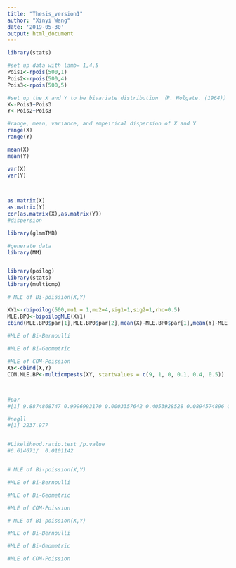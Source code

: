 ```yaml
---
title: "Thesis_version1"
author: "Xinyi Wang"
date: '2019-05-30'
output: html_document
---
```




```r

library(stats)

#set up data with lamb= 1,4,5
Pois1<-rpois(500,1)
Pois2<-rpois(500,4)
Pois3<-rpois(500,5)

#set up the X and Y to be bivariate distribution （P. Holgate. (1964)）
X<-Pois1+Pois3
Y<-Pois2+Pois3

#range, mean, variance, and empeirical dispersion of X and Y 
range(X)
range(Y)

mean(X) 
mean(Y) 

var(X) 
var(Y) 
 


as.matrix(X)
as.matrix(Y)
cor(as.matrix(X),as.matrix(Y)) 
#dispersion 
```

```r
library(glmmTMB)

#generate data 
library(MM)

```


```r


```



```r
library(poilog)
library(stats)
library(multicmp)

# MLE of Bi-poission(X,Y) 

XY1<-rbipoilog(500,mu1 = 1,mu2=4,sig1=1,sig2=1,rho=0.5)
MLE.BP0<-bipoilogMLE(XY1)
cbind(MLE.BP0$par[1],MLE.BP0$par[2],mean(X)-MLE.BP0$par[1],mean(Y)-MLE.BP0$par[2])

#MLE of Bi-Bernoulli
 
#MLE of Bi-Geometric 

#MLE of COM-Poission 
XY<-cbind(X,Y)
COM.MLE.BP<-multicmpests(XY, startvalues = c(9, 1, 0, 0.1, 0.4, 0.5))



#par
#[1] 9.8874868747 0.9996993170 0.0003357642 0.4053928528 0.0894574896 0.5048138933

#negll
#[1] 2237.977


#Likelihood.ratio.test /p.value
#6.614671/	0.0101142



```



```r

# MLE of Bi-poission(X,Y) 

#MLE of Bi-Bernoulli

#MLE of Bi-Geometric 

#MLE of COM-Poission 

```


```r

# MLE of Bi-poission(X,Y) 

#MLE of Bi-Bernoulli

#MLE of Bi-Geometric 

#MLE of COM-Poission 
```